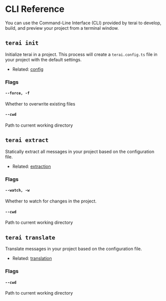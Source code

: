 # CLI Reference

You can use the Command-Line Interface (CLI) provided by terai to develop,
build, and preview your project from a terminal window.

## `terai init`

Initialize terai in a project. This process will create a `terai.config.ts`
file in your project with the default settings.

- Related: [config](/docs/references/config)

### Flags

#### `--force, -f`

Whether to overwrite existing files

#### `--cwd`

Path to current working directory

## `terai extract`

Statically extract all messages in your project based on the configuration file.

- Related: [extraction](/docs/concepts/extraction)

### Flags

#### `--watch, -w`

Whether to watch for changes in the project.

#### `--cwd`

Path to current working directory

## `terai translate`

Translate messages in your project based on the configuration file.

- Related: [translation](/docs/concepts/translation)

### Flags

#### `--cwd`

Path to current working directory
